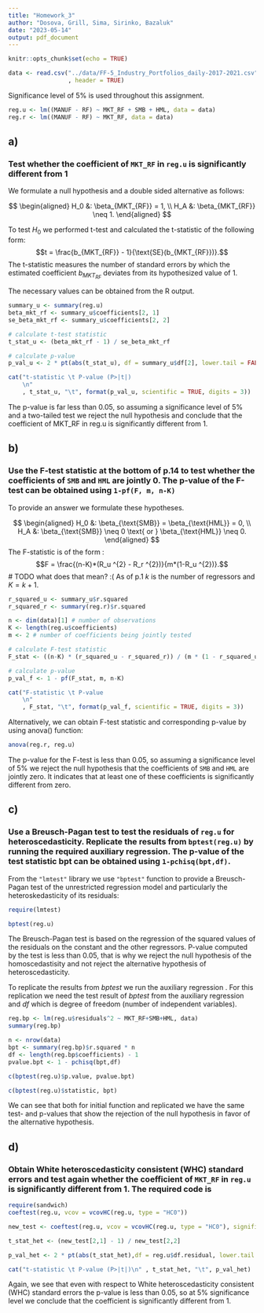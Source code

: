 ```yaml
---
title: "Homework_3"
author: "Dosova, Grill, Sima, Sirinko, Bazaluk"
date: "2023-05-14"
output: pdf_document
---
```


```r
knitr::opts_chunk$set(echo = TRUE)

data <- read.csv("../data/FF-5_Industry_Portfolios_daily-2017-2021.csv"
                 , header = TRUE)
```

Significance level of $5\%$ is used throughout this assignment.

```r
reg.u <- lm((MANUF - RF) ~ MKT_RF + SMB + HML, data = data)
reg.r <- lm((MANUF - RF) ~ MKT_RF, data = data)
```

## a)

### Test whether the coefficient of `MKT_RF` in `reg.u` is significantly different from $1$

We formulate a null hypothesis and a double sided alternative as follows:

$$
\begin{aligned}
H_0 &: \beta_{MKT_{RF}} = 1,
\\
H_A &: \beta_{MKT_{RF}} \neq 1.
\end{aligned}
$$

To test $H_0$ we performed t-test and calculated the t-statistic of the following form:
$$t = \frac{b_{MKT_{RF}} - 1}{\text{SE}(b_{MKT_{RF}})}.$$
The t-statistic measures the number of standard errors by which the estimated coefficient $b_{MKT_{RF}}$ deviates from its hypothesized value of $1$.

The necessary values can be obtained from the R output.

```r
summary_u <- summary(reg.u)
beta_mkt_rf <- summary_u$coefficients[2, 1]
se_beta_mkt_rf <- summary_u$coefficients[2, 2]

# calculate t-test statistic
t_stat_u <- (beta_mkt_rf - 1) / se_beta_mkt_rf 

# calculate p-value
p_val_u <- 2 * pt(abs(t_stat_u), df = summary_u$df[2], lower.tail = FALSE)
```


```r
cat("t-statistic \t P-value (P>|t|)
    \n"
    , t_stat_u, "\t", format(p_val_u, scientific = TRUE, digits = 3))
```

The p-value is far less than $0.05$, so assuming a significance level of $5\%$ and a two-tailed test we reject the null hypothesis and conclude that the coefficient of MKT_RF in reg.u is significantly different from $1$.

\newpage

## b)

### Use the F-test statistic at the bottom of p.14 to test whether the coefficients of `SMB` and `HML` are jointly 0. The p-value of the F-test can be obtained using `1-pf(F, m, n-K)`

To provide an answer we formulate these hypotheses.

$$
\begin{aligned}
H_0 &: \beta_{\text{SMB}} = \beta_{\text{HML}} = 0,
\\
H_A &: \beta_{\text{SMB}} \neq 0  \text{ or } \beta_{\text{HML}} \neq 0.
\end{aligned}
$$
The F-statistic is of the form : 
$$F = \frac{(n-K)*(R_u ^{2} - R_r ^{2})}{m*(1-R_u ^{2})}.$$
# TODO what does that mean? :(
As of p.1 $k$ is the number of regressors and $K = k+1$.

```r
r_squared_u <- summary_u$r.squared 
r_squared_r <- summary(reg.r)$r.squared

n <- dim(data)[1] # number of observations
K <- length(reg.u$coefficients) 
m <- 2 # number of coefficients being jointly tested

# calculate F-test statistic
F_stat <- ((n-K) * (r_squared_u - r_squared_r)) / (m * (1 - r_squared_u))

# calculate p-value 
p_val_f <- 1 - pf(F_stat, m, n-K)
```


```r
cat("F-statistic \t P-value
    \n"
    , F_stat, "\t", format(p_val_f, scientific = TRUE, digits = 3))
```


Alternatively, we can obtain F-test statistic and corresponding p-value by using anova() function:

```r
anova(reg.r, reg.u)
```

The p-value for the F-test is less than $0.05$, so assuming a significance level of $5\%$ we reject the null hypothesis that the coefficients of `SMB` and `HML` are jointly zero. It indicates that at least one of these coefficients is significantly different from zero.

\newpage

## c)
### Use a Breusch-Pagan test to test the residuals of `reg.u` for heteroscedasticity. Replicate the results from `bptest(reg.u)` by running the required auxiliary regression. The p-value of the test statistic bpt can be obtained using `1-pchisq(bpt,df)`.

From the `"lmtest"` library we use `"bptest"` function to provide a Breusch-Pagan test of the unrestricted regression model and particularly the heteroskedasticity of its residuals:

```r
require(lmtest)
```
```r
bptest(reg.u)
```

The Breusch-Pagan test is based on the regression of the squared values of the residuals on the constant and the other regressors. P-value computed by the test is less than $0.05$, that is why we reject the null hypothesis of the homoscedastisity and not reject the alternative hypothesis of heteroscedasticity.

To replicate the results from $bptest$ we run the auxiliary regression . For this replication we need the test result of $bptest$ from the auxiliary regression and $df$ which is degree of freedom (number of independent variables).

```r
reg.bp <- lm(reg.u$residuals^2 ~ MKT_RF+SMB+HML, data)
summary(reg.bp)
```

```r
n <- nrow(data)
bpt <- summary(reg.bp)$r.squared * n
df <- length(reg.bp$coefficients) - 1
pvalue.bpt <- 1 - pchisq(bpt,df)
```

```r
c(bptest(reg.u)$p.value, pvalue.bpt)
```
```r
c(bptest(reg.u)$statistic, bpt)
```

We can see that both for initial function and replicated we have the same test- and p-values that show the rejection of the null hypothesis in favor of the alternative hypothesis.

\newpage

## d)
### Obtain White heteroscedasticity consistent (WHC) standard errors and test again whether the coefficient of `MKT_RF` in `reg.u` is significantly different from $1$. The required code is

```r
require(sandwich)
coeftest(reg.u, vcov = vcovHC(reg.u, type = "HC0"))

new_test <- coeftest(reg.u, vcov = vcovHC(reg.u, type = "HC0"), significance.level = 0.05)

t_stat_het <- (new_test[2,1] - 1) / new_test[2,2]

p_val_het <- 2 * pt(abs(t_stat_het),df = reg.u$df.residual, lower.tail = FALSE)
```

```r
cat("t-statistic \t P-value (P>|t|)\n" , t_stat_het, "\t", p_val_het)
```

Again, we see that even with respect to White heteroscedasticity consistent (WHC) standard errors the p-value is less than 0.05, so at $5\%$ significance level we conclude that the coefficient is significantly different from $1$.


